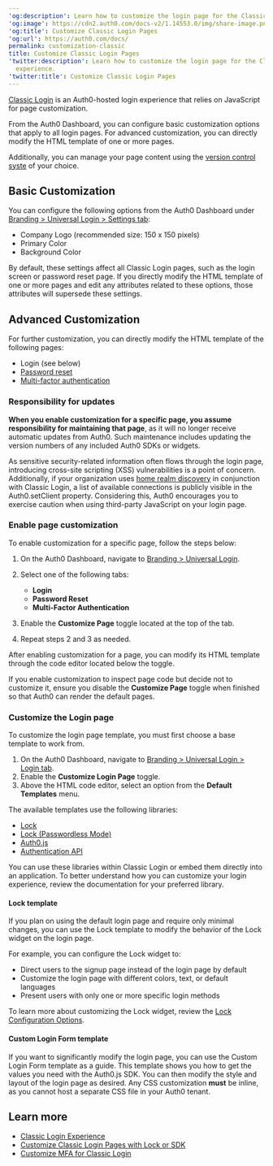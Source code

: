 ---
'og:description': Learn how to customize the login page for the Classic Login experience.
'og:image': https://cdn2.auth0.com/docs-v2/1.14553.0/img/share-image.png
'og:title': Customize Classic Login Pages
'og:url': https://auth0.com/docs/
permalink: customization-classic
title: Customize Classic Login Pages
'twitter:description': Learn how to customize the login page for the Classic Login
  experience.
'twitter:title': Customize Classic Login Pages
---
[Classic Login](/docs/authenticate/login/auth0-universal-login/universal-login-vs-classic-login/classic-experience) is an Auth0-hosted login experience that relies on JavaScript for page customization.

From the <Tooltip tip="Auth0 Dashboard: Auth0's main product to configure your services." cta="View Glossary" href="/docs/glossary?term=Auth0+Dashboard">Auth0 Dashboard</Tooltip>, you can configure basic customization options that apply to all login pages. For advanced customization, you can directly modify the HTML template of one or more pages.

Additionally, you can manage your page content using the [version control syste](/docs/customize/login-pages/classic-login/version-control) of your choice.

## Basic Customization

You can configure the following options from the Auth0 Dashboard under [Branding > Universal Login > Settings tab](https://manage.auth0.com/#/login_settings):

* Company Logo (recommended size: 150 x 150 pixels)
* Primary Color
* Background Color

By default, these settings affect all Classic Login pages, such as the login screen or password reset page. If you directly modify the HTML template of one or more pages and edit any attributes related to these options, those attributes will supersede these settings.

## Advanced Customization

For further customization, you can directly modify the HTML template of the following pages:

* Login (see below)
* [Password reset](/docs/customize/login-pages/classic-login/customize-password-reset-page)
* [Multi-factor authentication](/docs/secure/multi-factor-authentication/customize-mfa/customize-mfa-classic-login)

### Responsibility for updates

**When you enable customization for a specific page, you assume responsibility for maintaining that page**, as it will no longer receive automatic updates from Auth0. Such maintenance includes updating the version numbers of any included Auth0 SDKs or widgets.

As sensitive security-related information often flows through the login page, introducing cross-site scripting (XSS) vulnerabilities is a point of concern. Additionally, if your organization uses [home realm discovery](/docs/get-started/architecture-scenarios/business-to-business/authentication#home-realm-discovery) in conjunction with Classic Login, a list of available connections is publicly visible in the Auth0.setClient property. Considering this, Auth0 encourages you to exercise caution when using third-party JavaScript on your login page.

### Enable page customization

To enable customization for a specific page, follow the steps below:

1. On the Auth0 Dashboard, navigate to [Branding > Universal Login](https://manage.auth0.com/#/login_settings).
2. Select one of the following tabs:

   * **Login**
   * **Password Reset**
   * **Multi-Factor Authentication**
3. Enable the **Customize Page** toggle located at the top of the tab.
4. Repeat steps 2 and 3 as needed.

After enabling customization for a page, you can modify its HTML template through the code editor located below the toggle.

<Warning>

If you enable customization to inspect page code but decide not to customize it, ensure you disable the **Customize Page** toggle when finished so that Auth0 can render the default pages.

</Warning>

### Customize the Login page

To customize the login page template, you must first choose a base template to work from.

1. On the Auth0 Dashboard, navigate to [Branding > Universal Login > Login tab](https://manage.auth0.com/#/login_page).
2. Enable the **Customize Login Page** toggle.
3. Above the HTML code editor, select an option from the **Default Templates** menu.

The available templates use the following libraries:

* [Lock](/docs/libraries/lock)
* [Lock (Passwordless Mode)](/docs/libraries/lock)
* [Auth0.js](/docs/libraries/auth0js)
* [Authentication API](https://auth0.com/docs/api/authentication)

You can use these libraries within Classic Login or embed them directly into an application. To better understand how you can customize your login experience, review the documentation for your preferred library.

#### Lock template

If you plan on using the default login page and require only minimal changes, you can use the Lock template to modify the behavior of the Lock widget on the login page.

For example, you can configure the Lock widget to:

* Direct users to the signup page instead of the login page by default
* Customize the login page with different colors, text, or default languages
* Present users with only one or more specific login methods

To learn more about customizing the Lock widget, review the [Lock Configuration Options](/docs/libraries/lock/lock-configuration).

#### Custom Login Form template

If you want to significantly modify the login page, you can use the Custom Login Form template as a guide. This template shows you how to get the values you need with the Auth0.js SDK. You can then modify the style and layout of the login page as desired. Any CSS customization **must** be inline, as you cannot host a separate CSS file in your Auth0 tenant.

## Learn more

* [Classic Login Experience](/docs/authenticate/login/auth0-universal-login/universal-login-vs-classic-login/classic-experience)
* [Customize Classic Login Pages with Lock or SDK](/docs/customize/login-pages/classic-login/customize-with-lock-sdk)
* [Customize MFA for Classic Login](/docs/secure/multi-factor-authentication/customize-mfa/customize-mfa-classic-login)